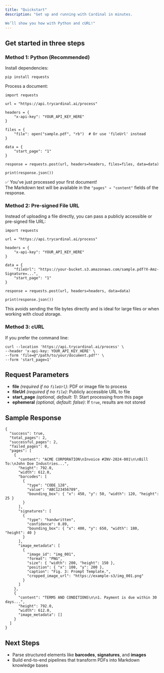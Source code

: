 ```yaml
---
title: "Quickstart"
description: "Get up and running with Cardinal in minutes.

We’ll show you how with Python and cURL!"
---
```


## Get started in three steps

### Method 1: Python (Recommended)

Install dependencies:

```
pip install requests
```

Process a document:

```
import requests

url = "https://api.trycardinal.ai/process"

headers = {
    "x-api-key": "YOUR_API_KEY_HERE"
}

files = {
    "file": open("sample.pdf", "rb")  # Or use 'fileUrl' instead
}

data = {
    "start_page": "1"
}

response = requests.post(url, headers=headers, files=files, data=data)

print(response.json())
```

✅ You’ve just processed your first document\!\
The Markdown text will be available in the `"pages" → "content"` fields of the response.

### Method 2: Pre-signed File URL

Instead of uploading a file directly, you can pass a publicly accessible or pre-signed file URL:

```
import requests

url = "https://api.trycardinal.ai/process"

headers = {
    "x-api-key": "YOUR_API_KEY_HERE"
}

data = {
    "fileUrl": "https://your-bucket.s3.amazonaws.com/sample.pdf?X-Amz-Signature=...",
    "start_page": "1"
}

response = requests.post(url, headers=headers, data=data)

print(response.json())
```

This avoids sending the file bytes directly and is ideal for large files or when working with cloud storage.

### Method 3: cURL

If you prefer the command line:

```
curl --location 'https://api.trycardinal.ai/process' \
--header 'x-api-key: YOUR_API_KEY_HERE' \
--form 'file=@"/path/to/your/document.pdf"' \
--form 'start_page=1'
```

## Request Parameters

- **file** _(required if no _`fileUrl`_)_: PDF or image file to process
- **fileUrl** _(required if no _`file`_)_: Publicly accessible URL to file
- **start_page** _(optional, default: 1)_: Start processing from this page
- **ephemeral** _(optional, default: false)_: If `true`, results are not stored

## Sample Response

```
{
  "success": true,
  "total_pages": 2,
  "successful_pages": 2,
  "failed_pages": 0,
  "pages": [
    {
      "content": "ACME CORPORATION\nInvoice #INV-2024-001\n\nBill To:\nJohn Doe Industries...",
      "height": 792.0,
      "width": 612.0,
      "barcodes": [
        {
          "type": "CODE_128",
          "value": "ABC123456789",
          "bounding_box": { "x": 450, "y": 50, "width": 120, "height": 25 }
        }
      ],
      "signatures": [
        {
          "type": "handwritten",
          "confidence": 0.89,
          "bounding_box": { "x": 400, "y": 650, "width": 180, "height": 40 }
        }
      ],
      "image_metadata": [
        {
          "image_id": "img_001",
          "format": "PNG",
          "size": { "width": 200, "height": 150 },
          "position": { "x": 100, "y": 200 },
          "caption": "Fig. 3: Prompt Template.",
          "cropped_image_url": "https://example-s3/img_001.png"
        }
      ]
    },
    {
      "content": "TERMS AND CONDITIONS\n\n1. Payment is due within 30 days...",
      "height": 792.0,
      "width": 612.0,
      "image_metadata": []
    }
  ]
}
```

## Next Steps

- Parse structured elements like **barcodes**, **signatures**, and **images**
- Build end-to-end pipelines that transform PDFs into Markdown knowledge bases